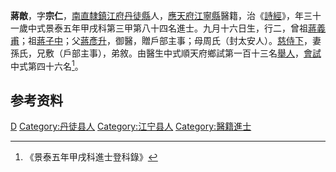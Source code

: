 {{明清人物信息框
| 姓名 = 蔣敵
| 原名 =
| 圖片名稱= 
| 圖片大小 =
| 圖片說明 = 
| 最高職務 =
| 國家 = 大明 
| 爵位 =
| 籍貫 = [[南直隸|南直隸]][[鎮江府|鎮江府]][[丹徒縣|丹徒縣]]
| 族裔 = 
| 旗籍 = 
| 字號 = 
| 諡號 =
| 出生日期 = 九月十六日
| 出生地點 =
| 逝世日期 = 
| 逝世地點 =
| 墓葬 =
| 配偶 = 孫氏
| 親屬 = 曾祖[[蔣義甫|蔣義甫]]，祖[[蔣子中|蔣子中]]，父[[蔣彥升|蔣彥升]]，母周氏（封太安人）
| 出身 =
* 景泰五年甲戌科進士
| 經歷 =
| 著作 =  
*
*
*
}}
'''蔣敵'''{{BD|1424年||1483年||}}，字'''宗仁'''，[[南直隸|南直隸]][[鎮江府|鎮江府]][[丹徒縣|丹徒縣]]人，[[應天府|應天府]][[江寧縣|江寧縣]]醫籍，治《[[詩經|詩經]]》，年三十一歲中式景泰五年甲戌科第三甲第八十四名進士。九月十六日生，行二，曾祖[[蔣義甫|蔣義甫]]；祖[[蔣子中|蔣子中]]；父[[蔣彥升|蔣彥升]]，御醫，贈戶部主事；母周氏（封太安人）。[[慈侍下|慈侍下]]，妻孫氏，兄敷（戶部主事），弟敘。由醫生中式順天府鄉試第一百十三名[[舉人|舉人]]，[[會試|會試]]中式第四十六名<ref>《景泰五年甲戌科進士登科錄》</ref>。

== 参考资料 ==
{{reflist}}

{{景泰五年甲戌科殿试金榜}}

{{Authority control}}

{{DEFAULTSORT:}}
[[Category:蔣姓|D]]
[[Category:丹徒县人|Category:丹徒县人]]
[[Category:江宁县人|Category:江宁县人]]
[[Category:醫籍進士|Category:醫籍進士]]


{{明朝人物小作品}}